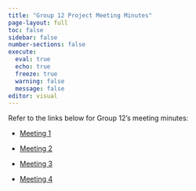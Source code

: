 ```yaml
---
title: "Group 12 Project Meeting Minutes"
page-layout: full
toc: false 
sidebar: false 
number-sections: false
execute:
  eval: true
  echo: true
  freeze: true
  warning: false
  message: false
editor: visual
---
```


Refer to the links below for Group 12's meeting minutes:

-   [Meeting 1](https://smu.sharepoint.com/:w:/t/VAAProject777/EUtIr37RT2xPrLcGYQBna0cBF4D-h1bR-Mz7XMl_sAZUgQ?e=mVLmZd)

-   [Meeting 2](https://smu.sharepoint.com/:w:/t/VAAProject777/EeOpbftSYbNAv82M-Y9JSiYBTAO1tzT_MatOhNYoG3nT2A?e=mzhcCa)

-   [Meeting 3](https://smu.sharepoint.com/:w:/t/VAAProject777/EcJcWD8f5aBFpXz6r2e-cGoBt59epWDCtvK2IpEv8CUevA?e=9zmeW4)

-   [Meeting 4](https://smu.sharepoint.com/:w:/t/VAAProject777/Ec7rpLxLnmJAgXDDZS9soZgBfw9K4Trq0kYO0MKqP3Uesg?e=Ju7p6t)
